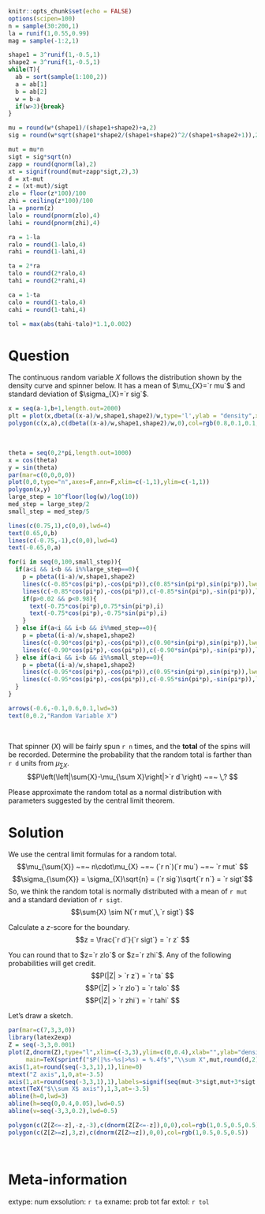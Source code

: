 ```r
knitr::opts_chunk$set(echo = FALSE)
options(scipen=100)
n = sample(30:200,1)
la = runif(1,0.55,0.99)
mag = sample(-1:2,1)

shape1 = 3^runif(1,-0.5,1)
shape2 = 3^runif(1,-0.5,1)
while(T){
  ab = sort(sample(1:100,2))
  a = ab[1]
  b = ab[2]
  w = b-a
  if(w>3){break}
}

mu = round(w*(shape1)/(shape1+shape2)+a,2)
sig = round(w*sqrt(shape1*shape2/(shape1+shape2)^2/(shape1+shape2+1)),2)

mut = mu*n
sigt = sig*sqrt(n)
zapp = round(qnorm(la),2)
xt = signif(round(mut+zapp*sigt,2),3)
d = xt-mut
z = (xt-mut)/sigt
zlo = floor(z*100)/100
zhi = ceiling(z*100)/100
la = pnorm(z)
lalo = round(pnorm(zlo),4)
lahi = round(pnorm(zhi),4)

ra = 1-la
ralo = round(1-lalo,4)
rahi = round(1-lahi,4)

ta = 2*ra
talo = round(2*ralo,4)
tahi = round(2*rahi,4)

ca = 1-ta
calo = round(1-talo,4)
cahi = round(1-tahi,4)

tol = max(abs(tahi-talo)*1.1,0.002)
```

Question
========

The continuous random variable $X$ follows the distribution shown by the density curve and spinner below. It has a mean of $\mu_{X}=`r mu`$ and standard deviation of $\sigma_{X}=`r sig`$.

```r
x = seq(a-1,b+1,length.out=2000)
plt = plot(x,dbeta((x-a)/w,shape1,shape2)/w,type='l',ylab = "density",xlab="X")
polygon(c(x,a),c(dbeta((x-a)/w,shape1,shape2)/w,0),col=rgb(0.8,0.1,0.1,0.5))
```
\

```r
theta = seq(0,2*pi,length.out=1000)
x = cos(theta)
y = sin(theta)
par(mar=c(0,0,0,0))
plot(0,0,type="n",axes=F,ann=F,xlim=c(-1,1),ylim=c(-1,1))
polygon(x,y)
large_step = 10^floor(log(w)/log(10))
med_step = large_step/2
small_step = med_step/5

lines(c(0.75,1),c(0,0),lwd=4)
text(0.65,0,b)
lines(c(-0.75,-1),c(0,0),lwd=4)
text(-0.65,0,a)

for(i in seq(0,100,small_step)){
  if(a<i && i<b && i%%large_step==0){
    p = pbeta((i-a)/w,shape1,shape2)
    lines(c(-0.85*cos(pi*p),-cos(pi*p)),c(0.85*sin(pi*p),sin(pi*p)),lwd=2)
    lines(c(-0.85*cos(pi*p),-cos(pi*p)),c(-0.85*sin(pi*p),-sin(pi*p)),lwd=2)
    if(p>0.02 && p<0.98){
      text(-0.75*cos(pi*p),0.75*sin(pi*p),i)
      text(-0.75*cos(pi*p),-0.75*sin(pi*p),i)
    }
  } else if(a<i && i<b && i%%med_step==0){
    p = pbeta((i-a)/w,shape1,shape2)
    lines(c(-0.90*cos(pi*p),-cos(pi*p)),c(0.90*sin(pi*p),sin(pi*p)),lwd=1)
    lines(c(-0.90*cos(pi*p),-cos(pi*p)),c(-0.90*sin(pi*p),-sin(pi*p)),lwd=1)
  } else if(a<i && i<b && i%%small_step==0){
    p = pbeta((i-a)/w,shape1,shape2)
    lines(c(-0.95*cos(pi*p),-cos(pi*p)),c(0.95*sin(pi*p),sin(pi*p)),lwd=1)
    lines(c(-0.95*cos(pi*p),-cos(pi*p)),c(-0.95*sin(pi*p),-sin(pi*p)),lwd=1)
  }
}

arrows(-0.6,-0.1,0.6,0.1,lwd=3)
text(0,0.2,"Random Variable X")
```
\

That spinner ($X$) will be fairly spun `r n` times, and the **total** of the spins will be recorded. Determine the probability that the random total is farther than `r d` units from $\mu_{\sum X}$.
$$P\left(\left|\sum{X}-\mu_{\sum X}\right|>`r d`\right) ~=~ \,? $$

Please approximate the random total as a normal distribution with parameters suggested by the central limit theorem.


Solution
========

We use the central limit formulas for a random total.
$$\mu_{\sum{X}} ~=~ n\cdot\mu_{X} ~=~ (`r n`)(`r mu`) ~=~ `r mut` $$
$$\sigma_{\sum{X}} = \sigma_{X}\sqrt{n} = (`r sig`)\sqrt{`r n`} = `r sigt`$$
So, we think the random total is normally distributed with a mean of `r mut` and a standard deviation of `r sigt`.
$$\sum{X} \sim N(`r mut`,\,`r sigt`) $$

Calculate a $z$-score for the boundary.
$$z = \frac{`r d`}{`r sigt`} = `r z` $$

You can round that to $z=`r zlo`$ or $z=`r zhi`$. Any of the following probabilities will get credit.
$$P(|Z| > `r z`) = `r ta` $$
$$P(|Z| > `r zlo`) = `r talo` $$
$$P(|Z| > `r zhi`) = `r tahi` $$


Let's draw a sketch.

```r
par(mar=c(7,3,3,0))
library(latex2exp)
Z = seq(-3,3,0.001)
plot(Z,dnorm(Z),type="l",xlim=c(-3,3),ylim=c(0,0.4),xlab="",ylab="density",axes=F,lwd=3,
     main=TeX(sprintf("$P(|%s-%s|>%s) = %.4f$","\\sum X",mut,round(d,2),round(ta,4))))
axis(1,at=round(seq(-3,3,1),1),line=0)
mtext("Z axis",1,0,at=-3.5)
axis(1,at=round(seq(-3,3,1),1),labels=signif(seq(mut-3*sigt,mut+3*sigt,length.out=7),4),line=3)
mtext(TeX("$\\sum X$ axis"),1,3,at=-3.5)
abline(h=0,lwd=3)
abline(h=seq(0,0.4,0.05),lwd=0.5)
abline(v=seq(-3,3,0.2),lwd=0.5)

polygon(c(Z[Z<=-z],-z,-3),c(dnorm(Z[Z<=-z]),0,0),col=rgb(1,0.5,0.5,0.5))
polygon(c(Z[Z>=z],3,z),c(dnorm(Z[Z>=z]),0,0),col=rgb(1,0.5,0.5,0.5))
```
\



Meta-information
================
extype: num
exsolution: `r ta`
exname: prob tot far
extol: `r tol`
